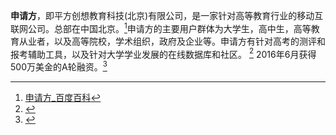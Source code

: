 {{dead end|time=2017-03-24T06:28:43+00:00}}'''申请方'''，即平方创想教育科技(北京)有限公司，是一家针对高等教育行业的移动互联网公司。总部在中国北京。<ref>[http://baike.baidu.com/link?url=Rnt7qXGz8jhE1AJGAF8YLwMbrJi7DqGfEMTBUd2-6zH2clyyrNFiVOq5QOPcAbMUYWenKA6N055bgr5GQhZcWPerW46yKBe7H8b2GevRaCdf7_cdf5k2vzg3Zv7x9pUD 申请方_百度百科]</ref>申请方的主要用户群体为大学生，高中生，高等教育从业者，以及高等院校，学术组织，政府及企业等。申请方有针对高考的测评和报考辅助工具，以及针对大学学业发展的在线数据库和社区。
<ref>{{Cite web |url=http://news.ifeng.com/a/20161101/50188258_0.shtml |title=ApplySquare（申请方）王刚：数据驱动的教育变革 |accessdate=2017-03-28 |archive-date=2017-03-28 |archive-url=https://web.archive.org/web/20170328204256/http://news.ifeng.com/a/20161101/50188258_0.shtml |dead-url=no }}</ref>
2016年6月获得500万美金的A轮融资。<ref>{{Cite web |url=http://news.163.com/16/0627/00/BQHEKTSO00014AED.html |title=申请方获千万元A轮投资 |access-date=2017-03-28 |archive-url=https://web.archive.org/web/20170329045724/http://news.163.com/16/0627/00/BQHEKTSO00014AED.html |archive-date=2017-03-29 |dead-url=yes }}</ref>